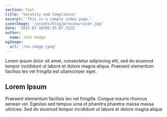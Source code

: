 ```yaml
---
section: Test
title: 'Secutity and Compliance'
excerpt: 'This is a sample index page.'
coverImage: '/assets/blog/preview/cover.jpg'
date: '2023-07-18T05:35:07.322Z'
author:
  name: John Hodge
ogImage:
  url: '/no-image.jpeg'
---
```


Lorem ipsum dolor sit amet, consectetur adipiscing elit, sed do eiusmod tempor incididunt ut labore et dolore magna aliqua. Praesent elementum facilisis leo vel fringilla est ullamcorper eget.

## Lorem Ipsum

Praesent elementum facilisis leo vel fringilla. Congue mauris rhoncus aenean vel. Egestas sed tempus urna et pharetra pharetra massa massa ultricies. Sed do eiusmod tempor incididunt ut labore et dolore magna aliqua
